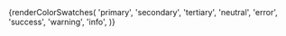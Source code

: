 
<Meta title="Theme/Theme Colors" />
<ColorPalette>
  {renderColorSwatches(
    'primary',
    'secondary',
    'tertiary',
    'neutral',
    'error',
    'success',
    'warning',
    'info',
  )}
</ColorPalette>

